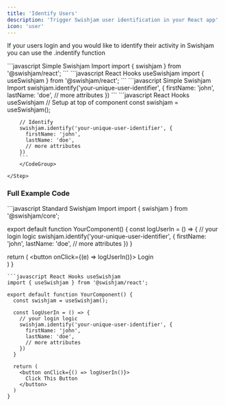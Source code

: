 ```yaml
---
title: 'Identify Users'
description: 'Trigger Swishjam user identification in your React app'
icon: 'user'
---
```


If your users login and you would like to identify their activity in Swishjam you can use the .indentify function 

<Steps>
    <Step title="Import Swishjam into your component">
        <CodeGroup>
        ```javascript Simple Swishjam Import 
        import { swishjam } from '@swishjam/react';
        ```
        ```javascript React Hooks useSwishjam 
        import { useSwishjam } from '@swishjam/react';
        ```
        </CodeGroup> 
    </Step>
    <Step title="Identify your users">
        <CodeGroup>
        ```javascript Simple Swishjam Import 
        swishjam.identify('your-unique-user-identifier', {
          firstName: 'john',
          lastName: 'doe',
          // more attributes
        })
        ```
        ```javascript React Hooks useSwishjam 
        // Setup at top of component   
        const swishjam = useSwishjam();

        // Identify 
        swishjam.identify('your-unique-user-identifier', {
          firstName: 'john',
          lastName: 'doe',
          // more attributes
        })
        ```
        </CodeGroup> 

    </Step>
</Steps> 

### Full Example Code
<CodeGroup>
```javascript Standard Swishjam Import 
import { swishjam } from '@swishjam/core';

export default function YourComponent() {
  const logUserIn = () => {
    // your login logic
    swishjam.identify('your-unique-user-identifier', {
      firstName: 'john',
      lastName: 'doe',
      // more attributes
    })
  }

  return (
    <button onClick={(e) => logUserIn()}>
      Login
    </button>        
  )
}
```
```javascript React Hooks useSwishjam 
import { useSwishjam } from '@swishjam/react';

export default function YourComponent() {
  const swishjam = useSwishjam();

  const logUserIn = () => {
    // your login logic
    swishjam.identify('your-unique-user-identifier', {
      firstName: 'john',
      lastName: 'doe',
      // more attributes
    })
  }

  return (
    <button onClick={() => logUserIn()}>
      Click This Button
    </button>        
  )
}
```
</CodeGroup>